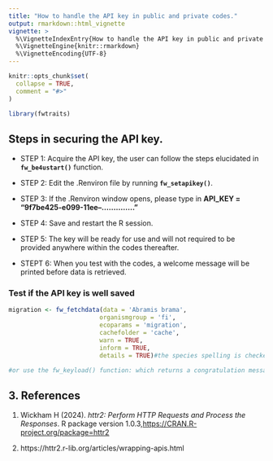 ```yaml
---
title: "How to handle the API key in public and private codes."
output: rmarkdown::html_vignette
vignette: >
  %\VignetteIndexEntry{How to handle the API key in public and private codes.}
  %\VignetteEngine{knitr::rmarkdown}
  %\VignetteEncoding{UTF-8}
---
```


```r
knitr::opts_chunk$set(
  collapse = TRUE,
  comment = "#>"
)
```

```r
library(fwtraits)

```

## Steps in securing the API key.

* STEP 1: Acquire the API key, the user can follow the steps elucidated in **`fw_be4ustart()`** function.

* STEP 2: Edit the .Renviron file by running **`fw_setapikey()`**. 

* STEP 3: If the .Renviron window opens, please type in
**API_KEY = "9f7be425-e099-11ee--.............."** 

* STEP 4: Save and restart the R session.

* STEP 5: The key will be ready for use and will not required to be provided anywhere within the codes thereafter.

* STEPT 6: When you test with the codes, a welcome message will be printed before data is retrieved.


### Test if the API key is well saved

```r


migration <- fw_fetchdata(data = 'Abramis brama', 
                         organismgroup = 'fi',
                         ecoparams = 'migration',
                         cachefolder = 'cache', 
                         warn = TRUE,
                         inform = TRUE,
                         details = TRUE)#the species spelling is checked

#or use the fw_keyload() function: which returns a congratulation message

```


## 3. References

1. Wickham H (2024). _httr2: Perform HTTP Requests and Process the Responses_. R package version 1.0.3,<https://CRAN.R-project.org/package=httr2>

2. https://httr2.r-lib.org/articles/wrapping-apis.html












